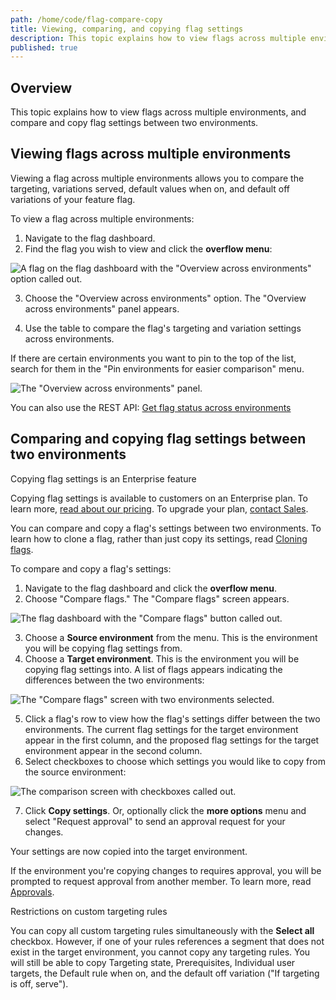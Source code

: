 ```yaml
---
path: /home/code/flag-compare-copy
title: Viewing, comparing, and copying flag settings
description: This topic explains how to view flags across multiple environments, and compare and copy flag settings between two environments.
published: true
---
```


## Overview

This topic explains how to view flags across multiple environments, and compare and copy flag settings between two environments.

## Viewing flags across multiple environments

Viewing a flag across multiple environments allows you to compare the targeting, variations served, default values when on, and default off variations of your feature flag.

To view a flag across multiple environments:

1. Navigate to the flag dashboard.
2. Find the flag you wish to view and click the **overflow menu**:

![A flag on the flag dashboard with the "Overview across environments" option called out.](flag-overview-across-environments.png)

3. Choose the "Overview across environments" option. The "Overview across environments" panel appears.

4. Use the table to compare the flag's targeting and variation settings across environments.

If there are certain environments you want to pin to the top of the list, search for them in the "Pin environments for easier comparison" menu.

![The "Overview across environments" panel.](overview-across-environments.png)

<LearnMore>

You can also use the REST API: [Get flag status across environments](https://apidocs.launchdarkly.com/tag/Feature-flags/#operation/getFeatureFlagStatusAcrossEnvironments)

</LearnMore>

## Comparing and copying flag settings between two environments

<Callout intent="primary">
<CalloutTitle>Copying flag settings is an Enterprise feature</CalloutTitle>
<CalloutDescription>

Copying flag settings is available to customers on an Enterprise plan. To learn more, [read about our pricing](https://launchdarkly.com/pricing/). To upgrade your plan, [contact Sales](https://launchdarkly.com/contact-sales/).

</CalloutDescription>
</Callout>

You can compare and copy a flag's settings between two environments. To learn how to clone a flag, rather than just copy its settings, read [Cloning flags](/home/getting-started/feature-flags#cloning-flags).

To compare and copy a flag's settings:

1. Navigate to the flag dashboard and click the **overflow menu**.
2. Choose "Compare flags." The "Compare flags" screen appears.

![The flag dashboard with the "Compare flags" button called out.](flag-compare-callout.png)

3. Choose a **Source environment** from the menu. This is the environment you will be copying flag settings from.
4. Choose a **Target environment**. This is the environment you will be copying flag settings into. A list of flags appears indicating the differences between the two environments:

![The "Compare flags" screen with two environments selected.](flag-comparing-two-environments.png)


5. Click a flag's row to view how the flag's settings differ between the two environments. The current flag settings for the target environment appear in the first column, and the proposed flag settings for the target environment appear in the second column.
6. Select checkboxes to choose which settings you would like to copy from the source environment:

![The comparison screen with checkboxes called out.](flag-copy-options-callout.png)

7. Click **Copy settings**. Or, optionally click the **more options** menu and select "Request approval" to send an approval request for your changes.

Your settings are now copied into the target environment.

If the environment you're copying changes to requires approval, you will be prompted to request approval from another member. To learn more, read [Approvals](/home/feature-workflows/approvals).

<Callout intent="alert">
<CalloutTitle>Restrictions on custom targeting rules</CalloutTitle>
<CalloutDescription>

You can copy all custom targeting rules simultaneously with the **Select all** checkbox. However, if one of your rules references a segment that does not exist in the target environment, you cannot copy any targeting rules. You will still be able to copy Targeting state, Prerequisites, Individual user targets, the Default rule when on, and the default off variation ("If targeting is off, serve").

</CalloutDescription>
</Callout>
